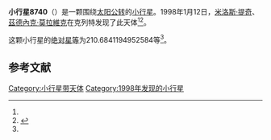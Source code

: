 {{Infobox planet
| bgcolour = #FFFFC0
| name = 8740 Vaclav
| symbol = 
| image = 
| caption = 
| discovery = yes
| discovery_ref = 
| discoverer = [[米洛斯·提奇|米洛斯·提奇]]、[[茲德內克·莫拉維克|茲德內克·莫拉維克]]
| discovery_site = [[克列特|克列特]] 
| discovered = 1998年1月12日
| designations = yes
| mp_name = 
| named_after = 
| alt_names = 1998 AS8/ 1991 UY2 / 1991 VO17 / 1993 BN13 / 1996 VN38
| mp_category = [[主带小行星|主带小行星]]
| orbit_ref = <ref name="a">[http://ssd.jpl.nasa.gov/sbdb.cgi?sstr=8740 8740 Vaclav] {{Wayback|url=http://ssd.jpl.nasa.gov/sbdb.cgi?sstr=8740 |date=20110609224557 }}，小行星數據庫瀏覽器（JPL Small-Body Database Browser）－[[美国国家航空航天局|美国国家航空航天局]]喷气推进实验室</ref>
| epoch = 2456400.5 (2013年4月18日更新)
| aphelion = {{convert|2.909814001428159|AU|km|3|abbr=on|lk=out}}
| perihelion = {{convert|2.868535456991467|AU|km|3|abbr=on}}
| semimajor = {{convert|2.889174729209813|AU|km|3|abbr=on}}
| eccentricity = 0.007143657
| period = 1793.738535 [[日|日]]<br />4.91[[儒略年|儒略年]]
| avg_speed = 
| inclination = 1.874963074188526
| asc_node = 180.196782399301
| mean_anomaly = 
| arg_peri = 210.6841194952584
| satellites = 
| physical_characteristics = yes
| dimensions = 
| mass = 
| density = 
| surface_grav = 
| escape_velocity = 
| sidereal_day = 
| axial_tilt = 
| pole_ecliptic_lat = 
| pole_ecliptic_lon = 
| albedo = 
| temperatures= 
| temp_name1 = 
| mean_temp_1 = 
| max_temp_1 = 
| temp_name2 = 
| max_temp_2 = 
| spectral_type = 
| abs_magnitude = 210.6841194952584
}}

'''小行星8740'''（{{lang-en|8740 Vaclav}}）是一颗围绕[[太阳|太阳]][[公转|公转]]的[[小行星|小行星]]。1998年1月12日，[[米洛斯·提奇|米洛斯·提奇]]、[[茲德內克·莫拉維克|茲德內克·莫拉維克]]在克列特发现了此天体<ref name="a" /><ref>{{cite news|title=小行星列表|url=http://cfa-www.harvard.edu/iau/lists/NumberedMPs.txt|accessdate=2013-07-08|newspaper=哈佛大学|archive-date=2008-05-17|archive-url=https://web.archive.org/web/20080517010638/http://cfa-www.harvard.edu/iau/lists/NumberedMPs.txt|dead-url=no}}</ref>。

这颗小行星的[[绝对星等|绝对星等]]为210.6841194952584等<ref name="a" />。

==参考文献==
{{reflist}}
{{Minor Planet Number|[[小行星8739|小行星8739]]|[[小行星8741|小行星8741]]}}

{{小天体}}

[[Category:小行星带天体|Category:小行星带天体]]
[[Category:1998年发现的小行星|Category:1998年发现的小行星]]

{{asteroid-stub}}